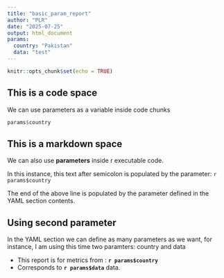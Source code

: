 ```yaml
---
title: "basic_param_report"
author: "PLR"
date: "2025-07-25"
output: html_document
params:
  country: "Pakistan"
  data: "test"
---
```


```r
knitr::opts_chunk$set(echo = TRUE)
```

## This is a code space

We can use parameters as a variable inside code chunks

```r
params$country
```

## This is a markdown space 

We can also use **parameters** inside r executable code. 

In this instance, this text after semicolon is populated by the parameter: `r params$country`

The end of the above line is populated by the parameter defined in the YAML section contents.

## Using second parameter

In the YAML section we can define as many parameters as we want, for instance, I am using this time two paramters: country and data

- This report is for metrics from : **`r params$country`**
- Corresponds to **`r params$data`** data. 